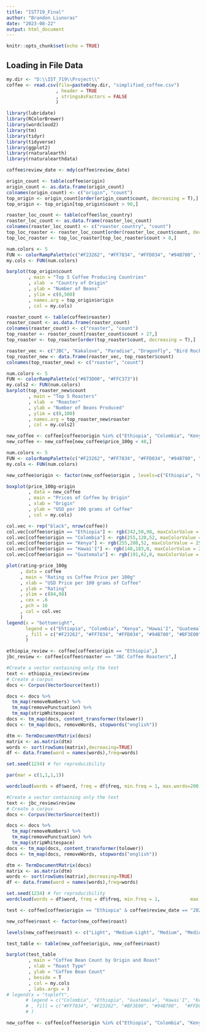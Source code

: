 ---
title: "IST719_Final"
author: "Brandon Liunoras"
date: "2023-08-22"
output: html_document
---

```{r setup, include=FALSE}
knitr::opts_chunk$set(echo = TRUE)
```

## Loading in File Data ##

```{r}
my.dir <- "D:\\IST_719\\Project\\"
coffee <- read.csv(file=paste0(my.dir, "simplified_coffee.csv")
                  , header = TRUE
                  , stringsAsFactors = FALSE
                  )
```

```{r}
library(lubridate)
library(RColorBrewer)
library(wordcloud2)
library(tm)
library(tidyr)
library(tidyverse)
library(ggplot2)
library(rnaturalearth)
library(rnaturalearthdata)
```

```{r}
coffee$review_date <- mdy(coffee$review_date)
```

```{r}
origin_count <- table(coffee$origin)
origin_count <- as.data.frame(origin_count)
colnames(origin_count) <- c("origin", "count")
top_origin <- origin_count[order(origin_count$count, decreasing = T),]
top_origin <- top_origin[top_origin$count > 90,]

```

```{r}
roaster_loc_count <- table(coffee$loc_country)
roaster_loc_count <- as.data.frame(roaster_loc_count)
colnames(roaster_loc_count) <- c("roaster_country", "count")
top_loc_roaster <- roaster_loc_count[order(roaster_loc_count$count, decreasing = T), ]
top_loc_roaster <- top_loc_roaster[top_loc_roaster$count > 8,]
```


```{r}
num.colors <- 5
FUN <- colorRampPalette(c("#F23262", "#FF7834", "#FFD034", "#94B700", "#BF3E00"))
my.cols <- FUN(num.colors)

barplot(top_origin$count
        , main = "Top 5 Coffee Producing Countries"
        , xlab  = "Country of Origin"
        , ylab = "Number of Beans"
        , ylim = c(0,500)
        , names.arg = top_origin$origin
        , col = my.cols)
```

```{r}
roaster_count <- table(coffee$roaster)
roaster_count <- as.data.frame(roaster_count)
colnames(roaster_count) <- c("roaster", "count")
top_roaster <- roaster_count[roaster_count$count > 27,]
top_roaster <- top_roaster[order(top_roaster$count, decreasing = T),]

roaster_vec <- c("JBC", "Kakalove", "Paradise", "Dragonfly", "Bird Rock")
top_roaster_new <- data.frame(roaster_vec, top_roaster$count)
colnames(top_roaster_new) <- c("roaster", "count")

num.colors <- 5
FUN <- colorRampPalette(c("#873D00", "#FFC373"))
my.cols2 <- FUN(num.colors)
barplot(top_roaster_new$count
        , main = "Top 5 Roasters"
        , xlab  = "Roaster"
        , ylab = "Number of Beans Produced"
        , ylim = c(0,100)
        , names.arg = top_roaster_new$roaster
        , col = my.cols2)
```

```{r}
new_coffee <- coffee[coffee$origin %in% c("Ethiopia", "Colombia", "Kenya", "Hawai'I", "Guatemala"), ]
new_coffee <- new_coffee[new_coffee$price_100g < 40,]

num.colors <- 5
FUN <- colorRampPalette(c("#F23262", "#FF7834", "#FFD034", "#94B700", "#BF3E00"))
my.cols <- FUN(num.colors)

new_coffee$origin <- factor(new_coffee$origin , levels=c("Ethiopia", "Colombia", "Kenya", "Hawai'I", "Guatemala"))

boxplot(price_100g~origin
        , data = new_coffee
        , main = "Prices of Coffee by Origin"
        , xlab = "Origin"
        , ylab = "USD per 100 grams of Coffee"
        , col = my.cols)
```

```{r}
col.vec <- rep("black", nrow(coffee))
col.vec[coffee$origin == "Ethiopia"] <- rgb(242,50,98, maxColorValue = 255)
col.vec[coffee$origin == "Colombia"] <- rgb(255,120,52, maxColorValue = 255)
col.vec[coffee$origin == "Kenya"] <- rgb(255,208,52, maxColorValue = 255)
col.vec[coffee$origin == "Hawai'I"] <- rgb(148,183,0, maxColorValue = 255)
col.vec[coffee$origin == "Guatemala"] <- rgb(191,62,0, maxColorValue = 255)
```

```{r}
plot(rating~price_100g
     , data = coffee
     , main = "Rating vs Coffee Price per 100g"
     , xlab = "USD Price per 100 grams of Coffee"
     , ylab = "Rating"
     , ylim = c(84,98)
     , cex = .6
     , pch = 16
     , col = col.vec
     )
legend(x = "bottomright", 
       legend = c("Ehtiopia", "Colombia", "Kenya", "Hawai'I", "Guatemala", "Other") 
       , fill = c("#F23262", "#FF7834", "#FFD034", "#94B700", "#BF3E00", "black")
       )
```





```{r}
ethiopia_review <- coffee[coffee$origin == "Ethiopia",]
jbc_review <- coffee[coffee$roaster == "JBC Coffee Roasters",]
```

```{r}
#Create a vector containing only the text
text <- ethiopia_review$review
# Create a corpus  
docs <- Corpus(VectorSource(text))

docs <- docs %>%
  tm_map(removeNumbers) %>%
  tm_map(removePunctuation) %>%
  tm_map(stripWhitespace)
docs <- tm_map(docs, content_transformer(tolower))
docs <- tm_map(docs, removeWords, stopwords("english"))

dtm <- TermDocumentMatrix(docs) 
matrix <- as.matrix(dtm) 
words <- sort(rowSums(matrix),decreasing=TRUE) 
df <- data.frame(word = names(words),freq=words)

set.seed(1234) # for reproducibility 

par(mar = c(1,1,1,1))

wordcloud(words = df$word, freq = df$freq, min.freq = 1, max.words=200, random.order=FALSE, rot.per=0.35,            colors=brewer.pal(8, "Dark2"))
```

```{r}
#Create a vector containing only the text
text <- jbc_review$review
# Create a corpus  
docs <- Corpus(VectorSource(text))

docs <- docs %>%
  tm_map(removeNumbers) %>%
  tm_map(removePunctuation) %>%
  tm_map(stripWhitespace)
docs <- tm_map(docs, content_transformer(tolower))
docs <- tm_map(docs, removeWords, stopwords("english"))

dtm <- TermDocumentMatrix(docs) 
matrix <- as.matrix(dtm) 
words <- sort(rowSums(matrix),decreasing=TRUE) 
df <- data.frame(word = names(words),freq=words)

set.seed(1234) # for reproducibility 
wordcloud(words = df$word, freq = df$freq, min.freq = 1,           max.words=200, random.order=FALSE, rot.per=0.35,            colors=brewer.pal(8, "Dark2"))
```


```{r}
test <- coffee[coffee$origin == "Ethiopia" & coffee$review_date == "2022-10-01",]
```

```{r}
new_coffee$roast <- factor(new_coffee$roast)

levels(new_coffee$roast) <- c("Light", "Medium-Light", "Medium", "Medium-Dark")

test_table <- table(new_coffee$origin, new_coffee$roast)

barplot(test_table
        , main = "Coffee Bean Count by Origin and Roast"
        , xlab = "Roast Type"
        , ylab = "Coffee Bean Count"
        , beside = T
        , col = my.cols
        , labs.args = )
# legend(x = "topleft", 
       # legend = c("Colombia", "Ethiopia", "Guatemala", "Hawai'I", "Kenya") 
       # , fill = c("#FF7834", "#F23262", "#BF3E00", "#94B700",  "#FFD034" )
       # )
```

```{r}
new_coffee <- coffee[coffee$origin %in% c("Ethiopia", "Colombia", "Kenya", "Hawai'I", "Guatemala"), ]


```

